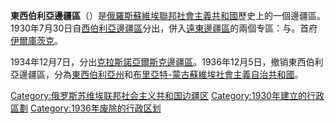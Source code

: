 '''東西伯利亞邊疆區'''（{{lang-ru|Восто́чно-Сиби́рский край}}）是[[俄羅斯蘇維埃聯邦社會主義共和國|俄羅斯蘇維埃聯邦社會主義共和國]]歷史上的一個邊疆區。1930年7月30日自[[西伯利亞邊疆區|西伯利亞邊疆區]]分出，併入[[遠東邊疆區|遠東邊疆區]]的兩個专區：{{tsl|ru|Читинский округ (1926—1930)|赤塔专区}}与{{tsl|ru|Сретенский округ|斯列坚斯克专区}}。首府[[伊爾庫茨克|伊爾庫茨克]]。

1934年12月7日，分出[[克拉斯諾亞爾斯克邊疆區|克拉斯諾亞爾斯克邊疆區]]。1936年12月5日，撤销東西伯利亞邊疆區，分為[[東西伯利亞州|東西伯利亞州]]和[[布里亞特-蒙古蘇維埃社會主義自治共和國|布里亞特-蒙古蘇維埃社會主義自治共和國]]。

{{苏联小作品}}
[[Category:俄罗斯苏维埃联邦社会主义共和国边疆区|Category:俄罗斯苏维埃联邦社会主义共和国边疆区]]
[[Category:1930年建立的行政區劃|Category:1930年建立的行政區劃]]
[[Category:1936年废除的行政区划|Category:1936年废除的行政区划]]